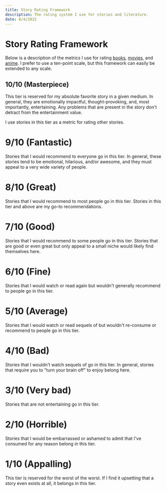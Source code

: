 ```yaml
---
title: Story Rating Framework
description: The rating system I use for stories and literature.
date: 8/4/2022
---
```

# Story Rating Framework

Below is a description of the metrics I use for rating [books](https://www.goodreads.com/user/show/43584115-travis-martin),
[movies](https://www.imdb.com/user/ur153160737), and [anime](https://anilist.co/user/Lakuna0/). I prefer to use a ten-point
scale, but this framework can easily be extended to any scale.

## 10/10 (Masterpiece)

This tier is reserved for my absolute favorite story in a given medium. In general, they are emotionally impactful, thought-provoking,
and, most importantly, entertaining. Any problems that are present in the story don't detract from the entertainment value.

I use stories in this tier as a metric for rating other stories.

# 9/10 (Fantastic)

Stories that I would recommend to everyone go in this tier. In general, these stories tend to be emotional, hilarious, and/or awesome, and
they must appeal to a very wide variety of people.

# 8/10 (Great)

Stories that I would recommend to most people go in this tier. Stories in this tier and above are my go-to recommendations.

# 7/10 (Good)

Stories that I would recommend to some people go in this tier. Stories that are good or even great but only appeal to a small niche would
likely find themselves here.

# 6/10 (Fine)

Stories that I would watch or read again but wouldn't generally recommend to people go in this tier.

# 5/10 (Average)

Stories that I would watch or read sequels of but wouldn't re-consume or recommend to people go in this tier.

# 4/10 (Bad)

Stories that I wouldn't watch sequels of go in this tier. In general, stories that require you to "turn your brain off" to enjoy belong here.

# 3/10 (Very bad)

Stories that are not entertaining go in this tier.

# 2/10 (Horrible)

Stories that I would be embarrassed or ashamed to admit that I've consumed for any reason belong in this tier.

# 1/10 (Appalling)

This tier is reserved for the worst of the worst. If I find it upsetting that a story even exists at all, it belongs in this tier.
